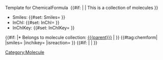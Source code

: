<noinclude>Template for ChemicalFormula</noinclude>
‎<includeonly>
{{#if: {{{parent}}} | | This is a collection of molecules }}
* Smiles: {{#set: Smiles={{{smiles}}} }} {{{smiles}}}
* InChI: {{#set: InChI={{{inchi}}} }} {{{inchi}}}
* InChIKey: {{#set: InChIKey={{{inchikey}}} }} {{{inchikey}}}
{{#if: {{{parent}}} |* Belongs to molecule collection: [[{{{parent}}}]] | }}
{{#tag:chemform|
{{{molOrRxn}}}
|smiles={{{smiles}}}
|inchikey={{{inchikey}}}
|isreaction={{{isreaction}}}
}}
{{#if: {{{parent}}} | {{DISPLAYTITLE:{{{smiles}}} }} | }}
[[Category:Molecule]]
‎<includeonly>

